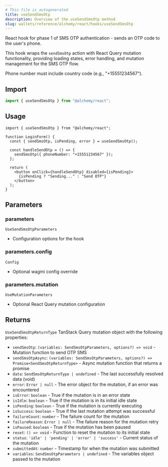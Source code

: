 ```yaml
---
# This file is autogenerated
title: useSendSmsOtp
description: Overview of the useSendSmsOtp method
slug: wallets/reference/alchemy/react/hooks/useSendSmsOtp
---
```


React hook for phase 1 of SMS OTP authentication - sends an OTP code to the user's phone.

This hook wraps the `sendSmsOtp` action with React Query mutation functionality,
providing loading states, error handling, and mutation management for the SMS OTP flow.

Phone number must include country code (e.g., "+15551234567").

## Import

```ts
import { useSendSmsOtp } from "@alchemy/react";
```

## Usage

```tsx twoslash
import { useSendSmsOtp } from "@alchemy/react";

function LoginForm() {
  const { sendSmsOtp, isPending, error } = useSendSmsOtp();

  const handleSendOtp = () => {
    sendSmsOtp({ phoneNumber: "+15551234567" });
  };

  return (
    <button onClick={handleSendOtp} disabled={isPending}>
      {isPending ? "Sending..." : "Send OTP"}
    </button>
  );
}
```

## Parameters

### parameters

`UseSendSmsOtpParameters`

- Configuration options for the hook

### parameters.config

`Config`

- Optional wagmi config override

### parameters.mutation

`UseMutationParameters`

- Optional React Query mutation configuration

## Returns

`UseSendSmsOtpReturnType`
TanStack Query mutation object with the following properties:

- `sendSmsOtp`: `(variables: SendSmsOtpParameters, options?) => void` - Mutation function to send OTP SMS
- `sendSmsOtpAsync`: `(variables: SendSmsOtpParameters, options?) => Promise<SendSmsOtpReturnType>` - Async mutation function that returns a promise
- `data`: `SendSmsOtpReturnType | undefined` - The last successfully resolved data (void)
- `error`: `Error | null` - The error object for the mutation, if an error was encountered
- `isError`: `boolean` - True if the mutation is in an error state
- `isIdle`: `boolean` - True if the mutation is in its initial idle state
- `isPending`: `boolean` - True if the mutation is currently executing
- `isSuccess`: `boolean` - True if the last mutation attempt was successful
- `failureCount`: `number` - The failure count for the mutation
- `failureReason`: `Error | null` - The failure reason for the mutation retry
- `isPaused`: `boolean` - True if the mutation has been paused
- `reset`: `() => void` - Function to reset the mutation to its initial state
- `status`: `'idle' | 'pending' | 'error' | 'success'` - Current status of the mutation
- `submittedAt`: `number` - Timestamp for when the mutation was submitted
- `variables`: `SendSmsOtpParameters | undefined` - The variables object passed to the mutation
